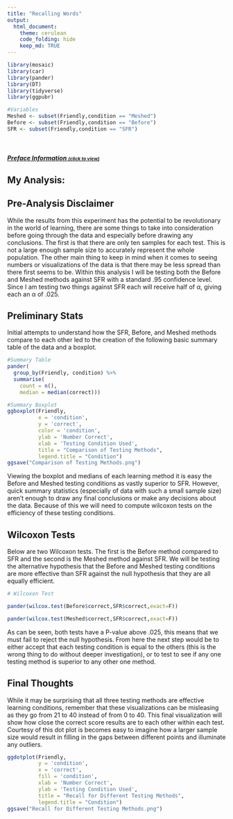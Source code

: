 ```yaml
---
title: "Recalling Words"
output: 
  html_document:
    theme: cerulean
    code_folding: hide
    keep_md: TRUE
---
```


<script type="text/javascript">
 function showhide(id) {
    var e = document.getElementById(id);
    e.style.display = (e.style.display == 'block') ? 'none' : 'block';
 }
</script>

```r
library(mosaic)
library(car)
library(pander)
library(DT)
library(tidyverse)
library(ggpubr)
```

```r
#Variables
Meshed <- subset(Friendly,condition == "Meshed")
Before <- subset(Friendly,condition == "Before")
SFR <- subset(Friendly,condition == "SFR")
```


<br />


##### <a href="javascript:showhide('uniquename')">Preface Information <span style="font-size:8pt;">(click to view)</span></a>


<div id="uniquename" style="display:none;">
## Background
Many teachers and other educators are interested in understanding how to best deliver new content to students. In general, they have two choices of how to do this.

1. The Meshed Approach
    * Deliver new content while simultaneously reviewing previously understood content.

2. The Before Approach
    * Deliver new content after fully reviewing previously understood content.

A study was performed to determine whether the *Meshed* or *Before* approaches to delivering content had any positive benefits on memory recall. 

## The Experiment
Individuals were seated at a computer and shown a list of words. Words appeared on the screen one at a time, for two seconds each, until all words had been shown (40 total). After all words were shown, they were required to perform a few two-digit mathematical additions (like 15 + 25) for 15 seconds to avoid immediate memory recall of the words. They were then asked to write down as many of the 40 words as they could remember. They were given a maximum of 5.3 minutes to recall words.

The process of showing words and recalling words was repeated four times with the same list of words each time (four chances to get it right). The presentation of the first trial was the same for all treatment conditions. However, trials 2, 3, and 4 were slightly different for each treatment condition.

<div style="padding-left:15px;">

The `SFR` group (the control group) stands for Standard Free Recall. In all four trials the same list of 40 words was presented, in a random order each time.

The `Before` group also used the same 40 words during each trial. However, any words that were correctly recalled in a previous trial were presented first, or *before* the words that were not recalled in the last trial. After all the correct words were presented in random order, the non-recalled words were presented in a random order.

The `Meshed` group also used the same 40 words during each trial. However, words that were correctly recalled in a previous trial were alternated with a missed word during the next presentation order. 

</div>

The data records the number of correctly recalled words (out of the 40 possible) from the fourth trial. Results were obtained for 30 students, 10 in each of the three treatment groups: `SFR`, `Before`, and `Meshed`. 

</div>


## My Analysis:





## Pre-Analysis Disclaimer
While the results from this experiment has the potential to be revolutionary in the world of learning, there are some things to take into consideration before going through the data and especially before drawing any conclusions. The first is that there are only ten samples for each test. This is not a large enough sample size to accurately represent the whole population. The other main thing to keep in mind when it comes to seeing numbers or visualizations of the data is that there may be less spread than there first seems to be.
Within this analysis I will be testing both the Before and Meshed methods against SFR with a standard .95 confidence level. Since I am testing two things against SFR each will receive half of α, giving each an α of .025.

## Preliminary Stats
Initial attempts to understand how the SFR, Before, and Meshed methods compare to each other led to the creation of the following basic summary table of the data and a boxplot.


```r
#Summary Table
pander(
  group_by(Friendly, condition) %>%
  summarise(
    count = n(),
    median = median(correct)))


```

```r
#Summary Boxplot
ggboxplot(Friendly,
          x = 'condition',
          y = 'correct', 
          color = 'condition',
          ylab = 'Number Correct', 
          xlab = 'Testing Condition Used',
          title = "Comparison of Testing Methods",
          legend.title = "Condition")
ggsave("Comparison of Testing Methods.png")
```
Viewing the boxplot and medians of each learning method it is easy the Before and Meshed testing conditions as vastly superior to SFR. However, quick summary statistics (especially of data with such a small sample size) aren't enough to draw any final conclusions or make any decisions about the data. Because of this we will need to compute wilcoxon tests on the efficiency of these testing conditions.

## Wilcoxon Tests
Below are two Wilcoxon tests. The first is the Before method compared to SFR and the second is the Meshed method against SFR. We will be testing the alternative hypothesis that the Before and Meshed testing conditions are more effective than SFR against the null hypothesis that they are all equally efficient.

```r

# Wilcoxon Test

pander(wilcox.test(Before$correct,SFR$correct,exact=F))

pander(wilcox.test(Meshed$correct,SFR$correct,exact=F))


```
As can be seen, both tests have a P-value above .025, this means that we must fail to reject the null hypothesis. From here the next step would be to either accept that each testing condition is equal to the others (this is the wrong thing to do without deeper investigation), or to test to see if any one testing method is superior to any other one method. 

## Final Thoughts
While it may be surprising that all three testing methods are effective learning conditions, remember that these visualizations can be misleasing as they go from 21 to 40 instead of from 0 to 40. This final visualization will show how close the correct score results are to each other within each test. Courtesy of this dot plot is becomes easy to imagine how a larger sample size would result in filling in the gaps between different points and illuminate any outliers.

```r
ggdotplot(Friendly, 
          y = 'condition',
          x = 'correct',
          fill = 'condition',
          xlab = 'Number Correct', 
          ylab = 'Testing Condition Used',
          title = "Recall for Different Testing Methods",
          legend.title = "Condition")
ggsave("Recall for Different Testing Methods.png")
```

</div>
</div>

<br />


<!-- Begin writing your analysis below here. -->

<!-- Note that your goal is to use the Friendly data to show whether or not the Meshed or Before methods have any positive benefit on memory recall. -->









